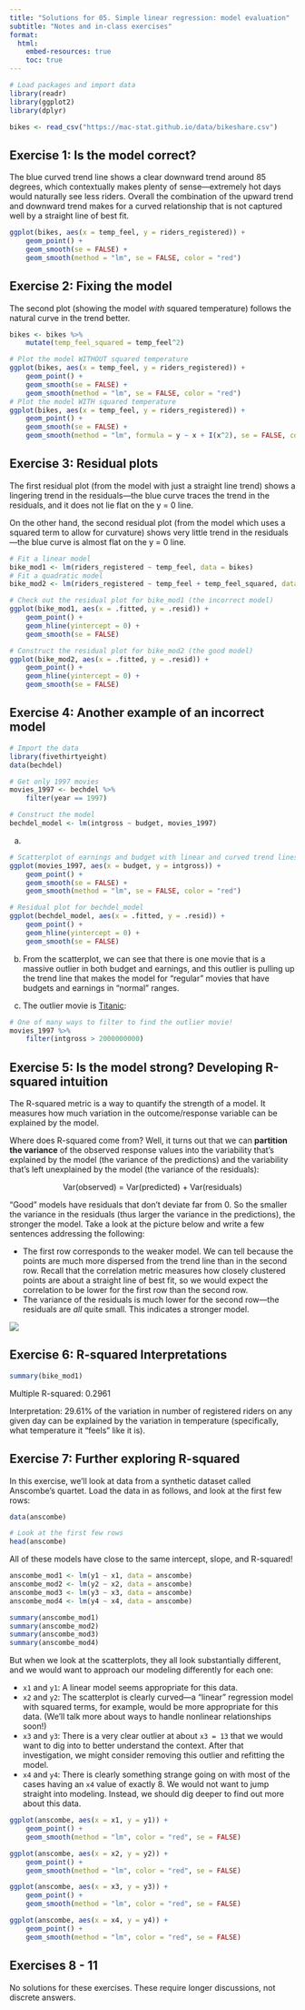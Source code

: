 ```yaml
---
title: "Solutions for 05. Simple linear regression: model evaluation"
subtitle: "Notes and in-class exercises"
format: 
  html:
    embed-resources: true
    toc: true
---
```


```r
# Load packages and import data
library(readr)
library(ggplot2)
library(dplyr)

bikes <- read_csv("https://mac-stat.github.io/data/bikeshare.csv")
```


## Exercise 1: Is the model correct?

The blue curved trend line shows a clear downward trend around 85 degrees, which contextually makes plenty of sense---extremely hot days would naturally see less riders. Overall the combination of the upward trend and downward trend makes for a curved relationship that is not captured well by a straight line of best fit.
  
```r
ggplot(bikes, aes(x = temp_feel, y = riders_registered)) + 
    geom_point() + 
    geom_smooth(se = FALSE) +
    geom_smooth(method = "lm", se = FALSE, color = "red")
```

    
    
   
## Exercise 2: Fixing the model

The second plot (showing the model *with* squared temperature) follows the natural curve in the trend better.

```r
bikes <- bikes %>% 
    mutate(temp_feel_squared = temp_feel^2)

# Plot the model WITHOUT squared temperature
ggplot(bikes, aes(x = temp_feel, y = riders_registered)) + 
    geom_point() + 
    geom_smooth(se = FALSE) +
    geom_smooth(method = "lm", se = FALSE, color = "red")
# Plot the model WITH squared temperature
ggplot(bikes, aes(x = temp_feel, y = riders_registered)) + 
    geom_point() + 
    geom_smooth(se = FALSE) +
    geom_smooth(method = "lm", formula = y ~ x + I(x^2), se = FALSE, color = "red")
```


## Exercise 3: Residual plots

The first residual plot (from the model with just a straight line trend) shows a lingering trend in the residuals---the blue curve traces the trend in the residuals, and it does not lie flat on the y = 0 line.

On the other hand, the second residual plot (from the model which uses a squared term to allow for curvature) shows very little trend in the residuals---the blue curve is almost flat on the y = 0 line.

```r
# Fit a linear model
bike_mod1 <- lm(riders_registered ~ temp_feel, data = bikes)
# Fit a quadratic model
bike_mod2 <- lm(riders_registered ~ temp_feel + temp_feel_squared, data = bikes)

# Check out the residual plot for bike_mod1 (the incorrect model)
ggplot(bike_mod1, aes(x = .fitted, y = .resid)) + 
    geom_point() + 
    geom_hline(yintercept = 0) +
    geom_smooth(se = FALSE)

# Construct the residual plot for bike_mod2 (the good model)
ggplot(bike_mod2, aes(x = .fitted, y = .resid)) + 
    geom_point() + 
    geom_hline(yintercept = 0) +
    geom_smooth(se = FALSE)
```



## Exercise 4: Another example of an incorrect model

```r
# Import the data
library(fivethirtyeight)
data(bechdel)

# Get only 1997 movies
movies_1997 <- bechdel %>% 
    filter(year == 1997)

# Construct the model
bechdel_model <- lm(intgross ~ budget, movies_1997)
```


a.

```r
# Scatterplot of earnings and budget with linear and curved trend lines
ggplot(movies_1997, aes(x = budget, y = intgross)) +
    geom_point() +
    geom_smooth(se = FALSE) +
    geom_smooth(method = "lm", se = FALSE, color = "red")

# Residual plot for bechdel_model
ggplot(bechdel_model, aes(x = .fitted, y = .resid)) +
    geom_point() +
    geom_hline(yintercept = 0) +
    geom_smooth(se = FALSE)
```

b. From the scatterplot, we can see that there is one movie that is a massive outlier in both budget and earnings, and this outlier is pulling up the trend line that makes the model for "regular" movies that have budgets and earnings in "normal" ranges.

c. The outlier movie is [Titanic](https://www.imdb.com/title/tt0120338/):

```r
# One of many ways to filter to find the outlier movie!
movies_1997 %>% 
    filter(intgross > 2000000000)
```



## Exercise 5: Is the model strong? Developing R-squared intuition

The R-squared metric is a way to quantify the strength of a model. It measures how much variation in the outcome/response variable can be explained by the model.

Where does R-squared come from? Well, it turns out that we can **partition the variance** of the observed response values into the variability that's explained by the model (the variance of the predictions) and the variability that's left unexplained by the model (the variance of the residuals):

$$\text{Var(observed) = Var(predicted) + Var(residuals)}$$

"Good" models have residuals that don't deviate far from 0.  So the smaller the variance in the residuals (thus larger the variance in the predictions), the stronger the model. Take a look at the picture below and write a few sentences addressing the following:

- The first row corresponds to the weaker model. We can tell because the points are much more dispersed from the trend line than in the second row. Recall that the correlation metric measures how closely clustered points are about a straight line of best fit, so we would expect the correlation to be lower for the first row than the second row.
- The variance of the residuals is much lower for the second row---the residuals are *all* quite small. This indicates a stronger model.

![](https://mac-stat.github.io/images/155/rsquared.png)

## Exercise 6: R-squared Interpretations

```r
summary(bike_mod1)
```

Multiple R-squared: 0.2961

Interpretation: 29.61% of the variation in number of registered riders on any given day can be explained by the variation in temperature (specifically, what temperature it "feels" like it is).

## Exercise 7: Further exploring R-squared

In this exercise, we'll look at data from a synthetic dataset called Anscombe's quartet. Load the data in as follows, and look at the first few rows:

```r
data(anscombe)

# Look at the first few rows
head(anscombe)
```

All of these models have close to the same intercept, slope, and R-squared!

```r
anscombe_mod1 <- lm(y1 ~ x1, data = anscombe)
anscombe_mod2 <- lm(y2 ~ x2, data = anscombe)
anscombe_mod3 <- lm(y3 ~ x3, data = anscombe)
anscombe_mod4 <- lm(y4 ~ x4, data = anscombe)

summary(anscombe_mod1)
summary(anscombe_mod2)
summary(anscombe_mod3)
summary(anscombe_mod4)
```

But when we look at the scatterplots, they all look substantially different, and we would want to approach our modeling differently for each one:

- `x1` and `y1`: A linear model seems appropriate for this data.
- `x2` and `y2`: The scatterplot is clearly curved---a "linear" regression model with squared terms, for example, would be more appropriate for this data. (We'll talk more about ways to handle nonlinear relationships soon!)
- `x3` and `y3`: There is a very clear outlier at about `x3 = 13` that we would want to dig into to better understand the context. After that investigation, we might consider removing this outlier and refitting the model.
- `x4` and `y4`: There is clearly something strange going on with most of the cases having an `x4` value of exactly 8. We would not want to jump straight into modeling. Instead, we should dig deeper to find out more about this data.

```r
ggplot(anscombe, aes(x = x1, y = y1)) +
    geom_point() + 
    geom_smooth(method = "lm", color = "red", se = FALSE)

ggplot(anscombe, aes(x = x2, y = y2)) +
    geom_point() + 
    geom_smooth(method = "lm", color = "red", se = FALSE)

ggplot(anscombe, aes(x = x3, y = y3)) +
    geom_point() + 
    geom_smooth(method = "lm", color = "red", se = FALSE)

ggplot(anscombe, aes(x = x4, y = y4)) +
    geom_point() + 
    geom_smooth(method = "lm", color = "red", se = FALSE)
```

## Exercises 8 - 11

No solutions for these exercises. These require longer discussions, not discrete answers.
